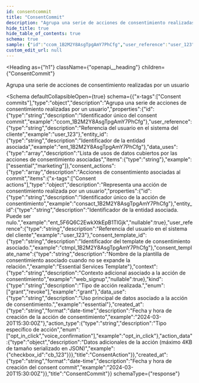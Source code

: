 ```yaml
---
id: consentcommit
title: "ConsentCommit"
description: "Agrupa una serie de acciones de consentimiento realizadas por un usuario"
hide_title: true
hide_table_of_contents: true
schema: true
sample: {"id":"ccom_1B2M2Y8AsgTpgAmY7PhCfg","user_reference":"user_123","entity_id":"ent_1B2M2Y8AsgTpgAmY7PhCfg","data_uses":["essential","marketing"],"consent_actions":[{"id":"consact_1B2M2Y8AsgTpgAmY7PhCfg","entity_id":"ent_5F6Q6C2EwkXtkEpB1TlGjk","user_reference":"user_123","consent_template_id":"ctmpl_1B2M2Y8AsgTpgAmY7PhCfg","consent_template_name":"Essential Services Template","context":"web_signup","kind":"grant","data_use":"essential","created_at":"2024-03-20T15:30:00Z","action_type":"opt_in_click","action_data":{"checkbox_id":"cb_123"}}],"created_at":"2024-03-20T15:30:00Z"}
custom_edit_url: null
---
```



<Heading
  as={"h1"}
  className={"openapi__heading"}
  children={"ConsentCommit"}
>
</Heading>



Agrupa una serie de acciones de consentimiento realizadas por un usuario

<Schema
	defaultCollapsibleOpen={true}
  schema={{"x-tags":["Consent commits"],"type":"object","description":"Agrupa una serie de acciones de consentimiento realizadas por un usuario","properties":{"id":{"type":"string","description":"Identificador único del consent commit","example":"ccom_1B2M2Y8AsgTpgAmY7PhCfg"},"user_reference":{"type":"string","description":"Referencia del usuario en el sistema del cliente","example":"user_123"},"entity_id":{"type":"string","description":"Identificador de la entidad asociada","example":"ent_1B2M2Y8AsgTpgAmY7PhCfg"},"data_uses":{"type":"array","description":"Lista de usos de datos cubiertos por las acciones de consentimiento asociadas","items":{"type":"string"},"example":["essential","marketing"]},"consent_actions":{"type":"array","description":"Acciones de consentimiento asociadas al commit","items":{"x-tags":["Consent actions"],"type":"object","description":"Representa una acción de consentimiento realizada por un usuario","properties":{"id":{"type":"string","description":"Identificador único de la acción de consentimiento","example":"consact_1B2M2Y8AsgTpgAmY7PhCfg"},"entity_id":{"type":"string","description":"Identificador de la entidad asociada. Puede ser nulo.","example":"ent_5F6Q6C2EwkXtkEpB1TlGjk","nullable":true},"user_reference":{"type":"string","description":"Referencia del usuario en el sistema del cliente","example":"user_123"},"consent_template_id":{"type":"string","description":"Identificador del template de consentimiento asociado.","example":"ctmpl_1B2M2Y8AsgTpgAmY7PhCfg"},"consent_template_name":{"type":"string","description":"Nombre de la plantilla de consentimiento asociado cuando no se expande la relación.","example":"Essential Services Template"},"context":{"type":"string","description":"Contexto adicional asociado a la acción de consentimiento","example":"web_signup","nullable":true},"kind":{"type":"string","description":"Tipo de acción realizada.","enum":["grant","revoke"],"example":"grant"},"data_use":{"type":"string","description":"Uso principal de datos asociado a la acción de consentimiento.","example":"essential"},"created_at":{"type":"string","format":"date-time","description":"Fecha y hora de creación de la acción de consentimiento","example":"2024-03-20T15:30:00Z"},"action_type":{"type":"string","description":"Tipo específico de acción","enum":["opt_in_click","voice_confirmation"],"example":"opt_in_click"},"action_data":{"type":"object","description":"Datos adicionales de la acción (máximo 4KB de tamaño serializado en JSON)","example":{"checkbox_id":"cb_123"}}},"title":"ConsentAction"}},"created_at":{"type":"string","format":"date-time","description":"Fecha y hora de creación del consent commit","example":"2024-03-20T15:30:00Z"}},"title":"ConsentCommit"}}
  schemaType={"response"}
>
  
</Schema>
            